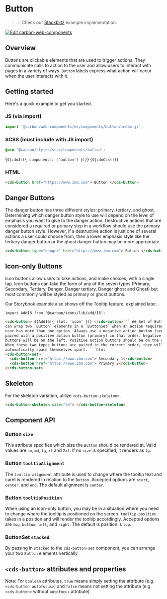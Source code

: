 
<Meta of={ButtonStories} />

# Button

> 💡 Check our
> [Stackblitz](https://stackblitz.com/github/carbon-design-system/carbon/tree/main/packages/web-components/examples/components/button)
> example implementation.

[![Edit carbon-web-components](https://developer.stackblitz.com/img/open_in_stackblitz.svg)](https://stackblitz.com/github/carbon-design-system/carbon-for-ibm-dotcom/tree/main/packages/carbon-web-components/examples/stackblitz/basic/components/button)

## Overview

Buttons are clickable elements that are used to trigger actions. They
communicate calls to action to the user and allow users to interact with pages
in a variety of ways. `Button` labels express what action will occur when the
user interacts with it.

## Getting started

Here's a quick example to get you started.

### JS (via import)

```javascript
import '@carbon/web-components/es/components/button/index.js';
```

### SCSS (must include with JS import)

```css
@use '@carbon/styles/scss/components/button';
```

<Markdown>{`${cdnJs({ components: ['button'] })}`}</Markdown>
<Markdown>{`${cdnCss()}`}</Markdown>

### HTML

```html
<cds-button href="https://www.ibm.com"> Button </cds-button>
```

## Danger Buttons

The danger button has three different styles: primary, tertiary, and ghost.
Determining which danger button style to use will depend on the level of
emphasis you want to give to the danger action. Destructive actions that are
considered a required or primary step in a workflow should use the primary
danger button style. However, if a destructive action is just one of several
actions a user could choose from, then a lower emphasis style like the tertiary
danger button or the ghost danger button may be more appropriate.

```html
<cds-button type="danger" href="https://www.ibm.com"> Button </cds-button>
```

## Icon-only Buttons

Icon buttons allow users to take actions, and make choices, with a single tap.
Icon buttons can take the form of any of the seven types (Primary, Secondary,
Tertiary, Danger, Danger tertiary, Danger ghost and Ghost) but most commonly
will be styled as primary or ghost buttons.

Our Storybook example also shows off the Tooltip feature, explained later.

````html
import Add16 from '@carbon/icons/lib/add/16';

<cds-button> ${Add16({ slot: 'icon' })} </cds-button>``` ## Set of Buttons You
can wrap two `Button` elements in a `ButtonSet` when an action required by the
user has more than one option. Always use a negative action button (secondary)
paired with a positive action button (primary) in that order. Negative action
buttons will be on the left. Positive action buttons should be on the right.
When these two types buttons are paired in the correct order, they will
automatically space themselves apart. ```html
<cds-button-set>
  <cds-button href="https://www.ibm.com"> Secondary 1</cds-button>
  <cds-button href="https://www.ibm.com"> Primary 2</cds-button>
</cds-button-set>
````

## Skeleton

For the skeleton variation, utilize `<cds-button-skeleton>`.

```html
<cds-button-skeleton size="sm"> </cds-button-skeleton>
```

## Component API

### Button `size`

This attribute specifies which size the `Button` should be rendered at. Valid
values are `sm`, `md`, `lg`, `xl` and `2xl`. If no `size` is specified, it
renders as `lg`.

### Button `tooltipAlignment`

The `tooltip-alignment` attribute is used to change where the tooltip text and
caret is rendered in relation to the `Button`. Accepted options are `start`,
`center`, and `end`. The default alignment is `center`.

### Button `tooltipPosition`

When using an icon-only button, you may be in a situation where you need to
change where the tooltip is positioned on the screen. `tooltip-position` takes
in a position and will render the tooltip accordingly. Accepted options are
`top`, `bottom`, `left`, and `right`. The default is position is `top`.

### ButtonSet `stacked`

By passing in `stacked` to the `cds-button-set` component, you can arrange your
two `Button` elements vertically

## `<cds-button>` attributes and properties

Note: For `boolean` attributes, `true` means simply setting the attribute (e.g.
`<cds-button autofocus>`) and `false` means not setting the attribute (e.g.
`<cds-button>` without `autofocus` attribute).

<ArgTypes of="cds-button" />
